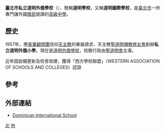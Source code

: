 {{Unreferenced|time=2020-12-11T08:14:32+00:00}}
{{expand|time=2014-09-22T13:56:30+00:00}}
{{Infobox School
|name = 臺北市私立道明外僑學校<br>Dominican International School Taipei
|other_name = 道明國際學校
|image = 
|motto = 
|established = 1957年
|type = 私立外僑學校
|affiliation = 
|district = [[台北市|台北市]][[中山區|中山區]]
|grades = 
|president =  
|faculty = 
|mascot = 
|free_label = 
|free_text = 
|free_text2 = 
|location = {{flagicon|TWN}}[[台北市|台北市]][[中山區|中山區]]大直街76號
|tel = +886-2-2533-8451
|fax = +886-2-2533-0914
|website = [http://www.dishs.tp.edu.tw www.dishs.tp.edu.tw]
}}
'''臺北市私立道明外僑學校'''（{{lang-en|Dominican International School Taipei}}），簡稱'''道明學校'''，又稱'''道明國際學校'''，是[[臺北市|臺北市]]一所專門讓外國[[僑民|僑民]]就讀的[[高級中學|高級中學]]。

==歷史==
1957年，應[[美軍顧問團_(中華民國)|美軍顧問團]]信仰[[天主教|天主教]]的眷屬請求，天主教[[聖道明傳教修女會|聖道明傳教修女會]]創辦'''私立道明外僑小學'''。現在是[[道明外僑學校|道明外僑學校]]，校務行政由[[道明會|聖道明會]]主導。

近年因設備更新及校舍改建，獲得「西方學校聯盟」（WESTERN ASSOCIATION OF SCHOOLS AND COLLEGES）認證

==參考==
{{reflist}}

==外部連結==
*[http://www.dishs.tp.edu.tw/ Dominican International School] {{Wayback|url=http://www.dishs.tp.edu.tw/ |date=20040718061137 }}

{{臺北市高級中等學校}}
{{在中華民國的國際學校}}

[[Category:台灣天主教會學校|北]]
[[Category:台灣國際學校|他]]